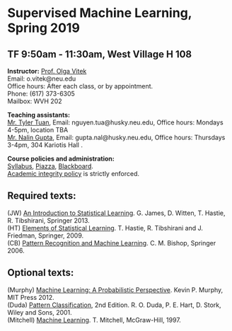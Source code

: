 <h1> Supervised Machine Learning, Spring 2019 </h1>
<h2>TF 9:50am - 11:30am, West Village H 108</h2>

<p><strong>Instructor:</strong> [Prof. Olga Vitek](http://olga-vitek-lab.ccis.northeastern.edu/)</br>
Email: o.vitek@neu.edu</br>
Office hours: After each class, or by appointment.</br>
Phone: (617) 373-6305</br>
Mailbox: WVH 202</p>

<p><strong>Teaching assistants:</strong></br>
[Mr. Tyler Tuan](https://www.ccis.northeastern.edu/people/tuan-tyler-nguyen/), 
Email: nguyen.tua@husky.neu.edu,
Office hours: Mondays 4-5pm, location TBA</br>
[Mr. Nalin Gupta](https://www.linkedin.com/in/nalin-gupta/), 
Email: gupta.nal@husky.neu.edu,
Office hours: Thursdays 3-4pm, 304 Kariotis Hall .</p>

<p><strong>Course policies and administration:</strong></br> [Syllabus](DS5220-Spring19-syllabus.pdf), [Piazza](http://www.piazza.com/northeastern/spring2019/ds5220), [Blackboard](https://northeastern.blackboard.com/).</br>
[Academic integrity policy](http://www.northeastern.edu/osccr/academic-integrity-policy/) is strictly enforced.</p> 

<h2>Required texts:</h2>
<p>(JW) [An Introduction to Statistical Learning](http://www-bcf.usc.edu/~gareth/ISL/). G. James, D. Witten, T. Hastie, R. Tibshirani, Springer 2013.</br>
(HT) [Elements of Statistical Learning](https://web.stanford.edu/~hastie/ElemStatLearn/). T. Hastie, R. Tibshirani and J. Friedman, Springer, 2009.</br>
(CB) [Pattern Recognition and Machine Learning](https://www.microsoft.com/en-us/research/people/cmbishop/). C. M. Bishop, Springer 2006.</p>

<h2>Optional texts:</h2>
<p>(Murphy) [Machine Learning: A Probabilistic Perspective](http://www.cs.ubc.ca/~murphyk/MLbook/). Kevin P. Murphy, MIT Press 2012.</br>
(Duda) [Pattern Classification](http://www.wiley.com/WileyCDA/WileyTitle/productCd-0471056693.html), 2nd Edition. R. O. Duda, P. E. Hart, D. Stork, Wiley and Sons, 2001.</br>
(Mitchell) [Machine Learning](http://www.cs.cmu.edu/afs/cs.cmu.edu/user/mitchell/ftp/mlbook.html). T. Mitchell, McGraw-Hill, 1997.</p>